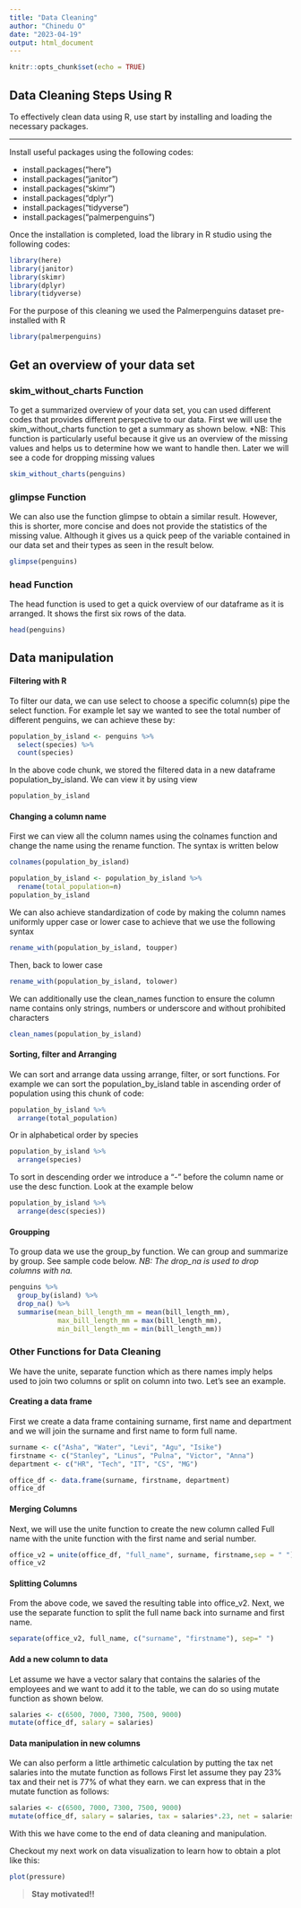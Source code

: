 ```yaml
---
title: "Data Cleaning"
author: "Chinedu O"
date: "2023-04-19"
output: html_document
---
```


```r
knitr::opts_chunk$set(echo = TRUE)
```

## Data Cleaning Steps Using R

To effectively clean data using R, use start by installing and loading the necessary packages.

***
Install useful packages using the following codes:

* install.packages("here")
* install.packages("janitor")
* install.packages("skimr")
* install.packages("dplyr")
* install.packages("tidyverse")
* install.packages("palmerpenguins")

Once the installation is completed, load the library in R studio using the following codes:


```r
library(here)
library(janitor)
library(skimr)
library(dplyr)
library(tidyverse)
```

For the purpose of this cleaning we used the Palmerpenguins dataset pre-installed 
with R

```r
library(palmerpenguins)
```

## Get an overview of your data set
### skim_without_charts Function
To get a summarized overview of your data set, you can used different codes that provides different perspective to our data.  First we will use the skim_without_charts function to get a summary as shown below.
*NB: This function is particularly useful because it give us an overview of the missing values and helps us to determine how we want to handle then. Later we will see a code for dropping missing values

```r
skim_without_charts(penguins)
```

### glimpse Function
We can also use the function glimpse to obtain a similar result. However, this is shorter, more concise and does not provide the statistics of the missing value. Although it gives us a quick peep of the variable contained in our data set and their types as seen in the result below.

```r
glimpse(penguins)
```
### head Function
The head function is used to get a quick overview of our dataframe as it is arranged. It shows the first six rows of the data.

```r
head(penguins)
```

## Data manipulation
#### Filtering with R
To filter our data, we can use select to choose a specific column(s) pipe the select function.   For example let say we wanted to see the total number of different penguins, we can achieve these by:

```r
population_by_island <- penguins %>% 
  select(species) %>% 
  count(species)
```

In the above code chunk, we stored the filtered data in a new dataframe population_by_island. We can view it by using view

```r
population_by_island 
```



#### Changing a column name
First we can view all the column names using the colnames function and change the name using the rename function. The syntax is written below

```r
colnames(population_by_island)
```
```r
population_by_island <- population_by_island %>% 
  rename(total_population=n)
population_by_island
```

We can also achieve standardization of code by making the column names uniformly upper case or lower case to achieve that we use the following syntax

```r
rename_with(population_by_island, toupper)
```
 Then, back to lower case
 
```r
rename_with(population_by_island, tolower)
```

We can additionally use the clean_names function to ensure the column name contains only strings, numbers or underscore and without prohibited characters

```r
clean_names(population_by_island)
```



#### Sorting, filter and Arranging 
We can sort and arrange data ussing arrange, filter, or sort functions. For example we can sort the population_by_island table in ascending order of population using this chunk of code:

```r
population_by_island %>% 
  arrange(total_population)
```

Or in alphabetical order by species 
```r
population_by_island %>% 
  arrange(species)
```
To sort in descending order we introduce a "-" before the column name or use the desc function. Look at the example below


```r
population_by_island %>% 
  arrange(desc(species))
```


#### Groupping
To group data we use the group_by function. We can group and summarize by group. See sample code below.
  *NB: The drop_na is used to drop columns with na.*

```r
penguins %>% 
  group_by(island) %>% 
  drop_na() %>% 
  summarise(mean_bill_length_mm = mean(bill_length_mm), 
            max_bill_length_mm = max(bill_length_mm),
            min_bill_length_mm = min(bill_length_mm))
```


### Other Functions for Data Cleaning
We have the unite, separate function which as there names imply helps used to join two columns or split on column into two. Let's see an example.

#### Creating a data frame
First we create a data frame containing surname, first name and department and we will join the surname and first name to form full name. 

```r
surname <- c("Asha", "Water", "Levi", "Agu", "Isike")
firstname <- c("Stanley", "Linus", "Pulna", "Victor", "Anna")
department <- c("HR", "Tech", "IT", "CS", "MG")

office_df <- data.frame(surname, firstname, department)
office_df
```
#### Merging Columns
Next, we will use the unite function to create the new column called Full name with the unite function with the first name and serial number.

```r
office_v2 = unite(office_df, "full_name", surname, firstname,sep = " ")
office_v2
```

#### Splitting Columns
From the above code, we saved the resulting table into office_v2. Next, we use the separate function to split the full name back into surname and first name.

```r
separate(office_v2, full_name, c("surname", "firstname"), sep=" ")
```


#### Add a new column to data
Let assume we have a vector salary that contains the salaries of the employees and we want to add it to the table, we can do so using mutate function as shown below.

```r
salaries <- c(6500, 7000, 7300, 7500, 9000)
mutate(office_df, salary = salaries)
```
#### Data manipulation in new columns
We can also perform a little arthimetic calculation by putting the tax net salaries into the mutate function as follows
First let assume they pay 23% tax and their net is 77% of what they earn. we can express that in the mutate function as follows:


```r
salaries <- c(6500, 7000, 7300, 7500, 9000)
mutate(office_df, salary = salaries, tax = salaries*.23, net = salaries*.77)
```

With this we have come to the end of data cleaning and manipulation. 

Checkout my next work on data visualization to learn how to obtain a plot like this:

```r
plot(pressure)
```



>**Stay motivated!!** 
